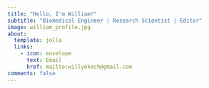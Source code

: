 ```yaml
---
title: "Hello, I'm William!"
subtitle: "Biomedical Engineer | Research Scientist | Editor"
image: william_profile.jpg
about:
  template: jolla
  links:
    - icon: envelope
      text: Email
      href: mailto:willyokech@gmail.com
comments: false
---
```


::: {#hero-heading style="text-align:center"}
<link rel="stylesheet" href="https://cdnjs.cloudflare.com/ajax/libs/font-awesome/5.15.4/css/all.min.css">

::: icon-links
<a href="blog_cv/Resume_William_Okech_Website_2023.pdf" target="_blank" title = "Resume"><i class="fas fa-file-alt"></i></a> 
<a href="https://www.linkedin.com/in/williamokech/" target="_blank" title = "LinkedIn"><i class="fab fa-linkedin"></i></a> 
<a href="https://github.com/wokech" target="_blank" title = "GitHub"><i class="fab fa-github"></i></a> 
<a href="blog.qmd" target="_blank" title = "Blog"><i class="fas fa-blog"></i></a> 
<a href="portfolio/apps.qmd" target="_blank" title = "My Apps"><i class="fas fa-briefcase"></i></a> 
<a href="portfolio/soc_med.qmd" target="_blank" title = "Data Visualization"><i class="fab fa-instagram"></i></a>
:::
:::
